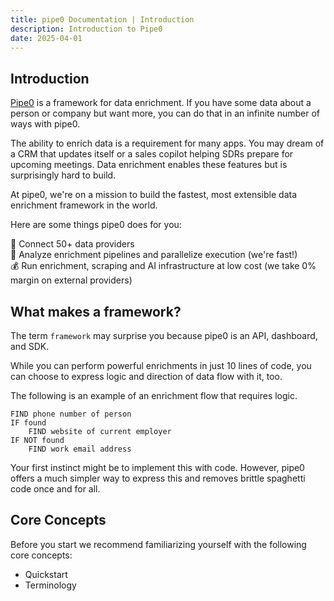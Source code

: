 ```yaml
---
title: pipe0 Documentation | Introduction
description: Introduction to Pipe0
date: 2025-04-01
---
```


## Introduction

[Pipe0](https://pipe0.com) is a framework for data enrichment. If you have some data about a person or company 
but want more, you can do that in an infinite number of ways with pipe0.

The ability to enrich data is a requirement for many apps. You may dream of a 
CRM that updates itself or a sales copilot helping SDRs prepare for upcoming meetings. Data enrichment 
enables these features but is surprisingly hard to build.

At pipe0, we're on a mission to build the fastest, most extensible data enrichment framework in the world.

Here are some things pipe0 does for you:

🔌 Connect 50+ data providers <br />
💨 Analyze enrichment pipelines and parallelize execution (we're fast!)<br />
💰 Run enrichment, scraping and AI infrastructure at low cost (we take 0% margin on external providers)<br />

## What makes a framework?
The term `framework` may surprise you because pipe0 is an API, dashboard, and <AppLink linkType="externalSDKNpm">SDK</AppLink>.

While you can perform powerful enrichments in just 10 lines of code, you can choose to express logic and direction of data flow 
with it, too.

The following is an example of an enrichment flow that requires logic.

```text filename="Flow that needs logic"
FIND phone number of person
IF found
    FIND website of current employer
IF NOT found
    FIND work email address
```

Your first instinct might be to implement this with code. However, pipe0 offers a much simpler way to express this
and removes brittle spaghetti code once and for all.



## Core Concepts

Before you start we recommend familiarizing yourself with the following core concepts: 

- <AppLink linkType="quickstart">Quickstart</AppLink>
- <AppLink linkType="terminology">Terminology</AppLink>

